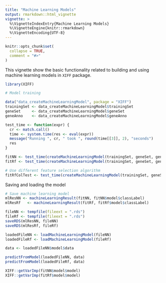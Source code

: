 ```yaml
---
title: "Machine Learning Models"
output: rmarkdown::html_vignette
vignette: >
  %\VignetteIndexEntry{Machine Learning Models}
  %\VignetteEngine{knitr::rmarkdown}
  %\VignetteEncoding{UTF-8}
---
```


```r
knitr::opts_chunk$set(
  collapse = TRUE,
  comment = "#>"
)
```

This vignette show the basic functionality related to building and using machine learning models in `XIFF` package.

```r
library(XIFF)

# Model training

data("data_createMachineLearningModel", package = "XIFF")
trainingSet <- data_createMachineLearningModel$trainingSet
geneSet     <- data_createMachineLearningModel$geneSet
geneAnno    <- data_createMachineLearningModel$geneAnno

test_time <- function(expr) {
  cr <- match.call()
  time <- system.time(res <- eval(expr))
  message("Running ", cr, " took ", round(time[[3]], 2), "seconds")
  res
}

fitNN <- test_time(createMachineLearningModel(trainingSet, geneSet, geneAnno, method = "neuralnetwork"))
fitRf <- test_time(createMachineLearningModel(trainingSet, geneSet, geneAnno))

# Use different feature selection algorithm
fitRfColTest <- test_time(createMachineLearningModel(trainingSet, geneSet, geneAnno, selectBestFeaturesFnc = selectBestFeaturesTTest, threshold = 0.05))
```
Saving and loading the model

```r
# Save machine learning model
mlResNN <- machineLearningResult(fitNN, fitNN$model$classLabel)
mlResRf   <- machineLearningResult(fitRf, fitRf$model$classLabel)

fileNN <- tempfile(fileext = ".rds")
fileRf <- tempfile(fileext = ".rds")
saveRDS(mlResNN, fileNN)
saveRDS(mlResRf, fileRf)

loadedFileNN <- loadMachineLearningModel(fileNN)
loadedFileRf <- loadMachineLearningModel(fileRf)

data <- loadedFileNN$model$data

predictFromModel(loadedFileNN, data)
predictFromModel(loadedFileRf, data)

XIFF::getVarImp(fitNN$model$model)
XIFF::getVarImp(fitRf$model$model)
```
